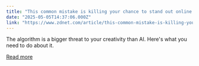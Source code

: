 ```yaml
---
title: "This common mistake is killing your chance to stand out online - how to fix it"
date: "2025-05-05T14:37:06.000Z"
link: "https://www.zdnet.com/article/this-common-mistake-is-killing-your-chance-to-stand-out-online-how-to-fix-it/"
---
```


The algorithm is a bigger threat to your creativity than AI. Here's what you need to do about it.

[Read more](https://www.zdnet.com/article/this-common-mistake-is-killing-your-chance-to-stand-out-online-how-to-fix-it/)
